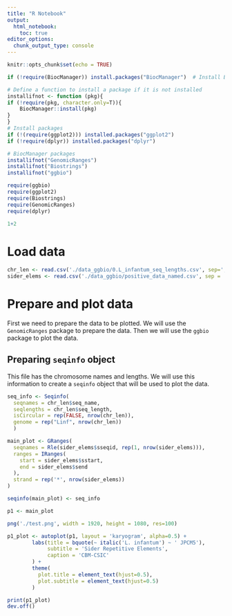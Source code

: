 ```yaml
---
title: "R Notebook"
output:
  html_notebook:
    toc: true
editor_options:
  chunk_output_type: console
---
```


```r
knitr::opts_chunk$set(echo = TRUE)
```

```r
if (!require(BiocManager)) install.packages("BiocManager")  # Install BiocManager

# Define a function to install a package if it is not installed
installifnot <- function (pkg){
if (!require(pkg, character.only=T)){
    BiocManager::install(pkg)
}
}
# Install packages
if (!(require(ggplot2))) installed.packages("ggplot2")
if (!require(dplyr)) installed.packages("dplyr")

# BiocManager packages
installifnot("GenomicRanges")
installifnot("Biostrings")
installifnot("ggbio")

```

```r
require(ggbio)
require(ggplot2)
require(Biostrings)
require(GenomicRanges)
require(dplyr)
```
```r
1+2
```


# Load data
```r
chr_len <- read.csv('./data_ggbio/0.L_infantum_seq_lengths.csv', sep=',', header = TRUE)
sider_elems <- read.csv('./data_ggbio/positive_data_named.csv', sep = ',', header = TRUE)
```

# Prepare and plot data

First we need to prepare the data to be plotted. We will use the `GenomicRanges` package to prepare the data. Then we will use the `ggbio` package to plot the data.

## Preparing `seqinfo` object

This file has the chromosome names and lengths. We will use this information to create a `seqinfo` object that will be used to plot the data.

```r
seq_info <- Seqinfo(
  seqnames = chr_len$seq_name,
  seqlengths = chr_len$seq_length,
  isCircular = rep(FALSE, nrow(chr_len)),
  genome = rep("Linf", nrow(chr_len))
  )
```

```r
main_plot <- GRanges(
  seqnames = Rle(sider_elems$sseqid, rep(1, nrow(sider_elems))),
  ranges = IRanges(
    start = sider_elems$sstart,
    end = sider_elems$send
  ),
  strand = rep('*', nrow(sider_elems))
)

seqinfo(main_plot) <- seq_info

p1 <- main_plot

png('./test.png', width = 1920, height = 1080, res=100)

p1_plot <- autoplot(p1, layout = 'karyogram', alpha=0.5) +
        labs(title = bquote(~ italic('L. infantum') ~ ' JPCM5'),
             subtitle = 'Sider Repetitive Elements',
             caption = 'CBM-CSIC'
        ) +
        theme(
          plot.title = element_text(hjust=0.5),
          plot.subtitle = element_text(hjust=0.5)
        )

print(p1_plot)
dev.off()
```
